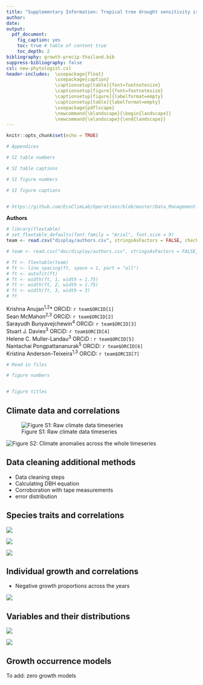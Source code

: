 ```yaml
---
title: "Supplementary Information: Tropical tree drought sensitivity is jointly shaped by drought characteristics, species adaptations, and individual microenvironments"
author: 
date: 
output: 
  pdf_document:
    fig_caption: yes
    toc: true # table of content true
    toc_depth: 2  
bibliography: growth-precip-thailand.bib
suppress-bibliography: false
csl: new-phytologist.csl
header-includes:  \usepackage{float}
                  \usepackage{caption}
                  \captionsetup[table]{font=footnotesize}
                  \captionsetup[figure]{font=footnotesize}
                  \captionsetup[figure]{labelformat=empty}
                  \captionsetup[table]{labelformat=empty}
                  \usepackage{pdflscape}
                  \newcommand{\blandscape}{\begin{landscape}}
                  \newcommand{\elandscape}{\end{landscape}}
---
```


```r
knitr::opts_chunk$set(echo = TRUE)

# Appendices

# SI table numbers

# SI table captions

# SI figure numbers

# SI figure captions


# https://github.com/EcoClimLab/Operations/blob/master/Data_Management-Scientific_Workflow/manuscript_prep_with_Rmd.md
```

**Authors**  
```r
# library(flextable)
# set_flextable_defaults(font.family = "Arial", font.size = 9)
team <- read.csv("display/authors.csv", stringsAsFactors = FALSE, check.names = FALSE)

# team <- read.csv("doc/display/authors.csv", stringsAsFactors = FALSE, check.names = FALSE)

# ft <- flextable(team)
# ft <- line_spacing(ft, space = 1, part = "all")
# ft <- autofit(ft)
# ft <- width(ft, 1, width = 1.75)
# ft <- width(ft, 2, width = 1.75)
# ft <- width(ft, 3, width = 3)
# ft
```

Krishna Anujan^1,2^*  ORCiD: `r team$ORCID[1]`  
Sean McMahon^2,3^  ORCiD: `r team$ORCID[2]`  
Sarayudh Bunyavejchewin^4^  ORCiD: `r team$ORCID[3]`  
Stuart J. Davies^3^  ORCiD: `r team$ORCID[4]`  
Helene C. Muller-Landau^3^  ORCiD : `r team$ORCID[5]`  
Nantachai Pongpattananurak^5^  ORCiD: `r team$ORCID[6]`  
Kristina Anderson-Teixeira^1,3^  ORCiD: `r team$ORCID[7]`  


```r
# Read in files

# figure numbers


# figure titles
```

\newpage

## Climate data and correlations

![Figure S1: Raw climate data timeseries](display/climvars_fullseries.png)

![Figure S2: Climate anomalies across the whole timeseries](display/climvars_anomalies_fullseries.png)
\newpage

## Data cleaning additional methods

- Data cleaning steps
- Calculating DBH equation
- Corroboration with tape measurements
- error distribution

\newpage

## Species traits and correlations

![](display/Fig_SI_species_sensitivities.png)

![](display/Fig_SI_sensitivity_cor_dec.png)

![](display/Fig_trait_intercept_plot.png)

\newpage

## Individual growth and correlations

- Negative growth proportions across the years

![](display/sens_corr.png)



## Variables and their distributions

![](display/explore/twi.png)

![](display/explore/dbh_cii.png)

\newpage

<!-- ## Individual model diagnostics

To add: 

\newpage -->

## Growth occurrence models

To add: zero growth models
